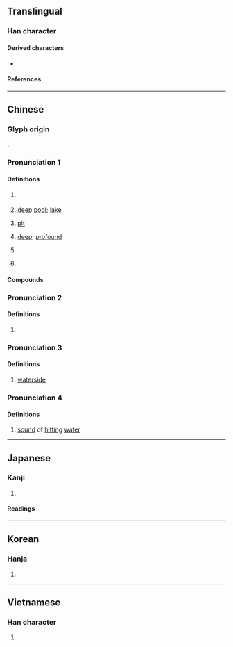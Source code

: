 {{character info/new}}
==Translingual==

===Han character===
{{Han char|rn=85|rad=水|as=12|sn=15|four=31146|canj=EMWJ|ids=⿰氵覃}}

====Derived characters====
* {{l|mul|[[𫾘]], [[藫]], [[𮆨]], [[䨵]]}}

====References====
{{Han ref|kx=0650.130|dkj=18271|dj=1060.150|hdz=31738.020|uh=6F6D}}

----

==Chinese==
{{zh-forms}}

===Glyph origin===
{{Han etym}}
{{Han compound|水|覃|alt1=氵|ls=psc|c1=s|c2=p}}.

===Pronunciation 1===
{{zh-pron
|m=tán
|c=taam4
|h=pfs=
|md=
|mn=thâm
|mn-t=tam5
|w=
|mc=1
|oc=1,1
|cat=n
}}

====Definitions====
{{zh-hanzi}}

# {{zh-div|水}} {{w|Liu River}}
# [[deep]] [[pool]]; [[lake]]
# {{lb|zh|dialectal}} [[pit]]
# [[deep]]; [[profound]]
# {{zh-div|州}} {{w|Tan Prefecture (Hunan)|Tan Prefecture}}
# {{surname|lang=zh}}

====Compounds====
{{zh-der|一潭死水|劍潭|潭奧|日月潭|潭潭|潭沱|潭瀹|潭府|潭祉叶吉|潭第|碧潭|潭柘|百花潭|潭腿|龍潭鄉|鈷鉧潭|虎窟龍潭|龍潭虎穴|龍潭虎窟|龍潭|虎穴龍潭|灣潭|梅雨潭|澴潭|三潭|周潭|黃家潭|小潭|大潭|三伏潭|米潭溪}}

===Pronunciation 2===
{{zh-pron
|m=yǐn
|dial=n
|mc=2
|oc=n,2
|cat=a
}}

====Definitions====
{{zh-hanzi}}

# {{zh-only|潭濼}}

===Pronunciation 3===
{{zh-pron
|m=xún

|dial=n
|cat=n
}}

====Definitions====
{{zh-hanzi}}

# [[waterside]]

===Pronunciation 4===
{{zh-pron
|m=dàn
|dial=n
|cat=n
}}

====Definitions====
{{zh-hanzi}}

# [[sound]] of [[hit]]ting [[water]]

----

==Japanese==

===Kanji===
{{ja-kanji|grade=|rs=水12}}

# {{defn|lang=ja|sort=水12}}

====Readings====
{{ja-readings
|goon=どん<どむ
|kanon=たん<たむ
|kun=ふか-い, ふち-}}

----

==Korean==

===Hanja===
{{ko-hanja|hangeul=담|eumhun=|rv=dam|mr=tam|y=tam}}

# {{defn|lang=ko|sort=水12}}

----

==Vietnamese==

===Han character===
{{vi-hantu|[[đằm]]|rs=水12}}

# {{defn|lang=vi|sort=水12}}
